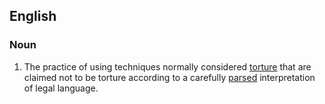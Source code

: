 ==English==
{{wikipedia}}

===Noun===
{{en-noun|head=[[enhanced]] [[interrogation]]|-}}

# {{context|US|politics|euphemistic|lang=en}} The practice of using techniques normally considered [[torture]] that are claimed not to be torture according to a carefully [[parsed]] interpretation of legal language.
